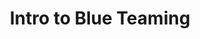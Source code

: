---
title: Intro to Blue Teaming
type: purple
time_start: 2024-09-12T19:00:00.000-05:00
week_number: 2
credit:
  - Michael Khalaf
  - Sagnik Chakraborty
featured: true
location: Siebel CS 1304
description: We'll get everyone set up with a Kali VM and go over an introduction to red teaming
live_video_url: https://illinois.zoom.us/j/86171127300?pwd=1fVbc8ki5l5uYeYfEfcLkTEyAzcgym.1
tags:
  - intro
  - blue team
---